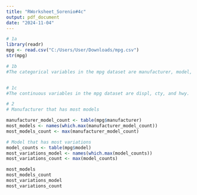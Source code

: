 ```yaml
---
title: "RWorksheet_Sorenio#4c"
output: pdf_document
date: "2024-11-04"
---
```


```r
# 1a
library(readr)
mpg <- read.csv("C:/Users/User/Downloads/mpg.csv")
str(mpg)

# 1b
#The categorical variables in the mpg dataset are manufacturer, model, trans, drv, fl, and class.


# 1c
#The continuous variables in the mpg dataset are displ, cty, and hwy.

```
```r
# 2
# Manufacturer that has most models

manufacturer_model_count <- table(mpg$manufacturer)
most_models <- names(which.max(manufacturer_model_count))
most_models_count <- max(manufacturer_model_count)

# Model that has most variations
model_counts <- table(mpg$model)
most_variations_model <- names(which.max(model_counts))
most_variations_count <- max(model_counts)

most_models
most_models_count
most_variations_model
most_variations_count
```
